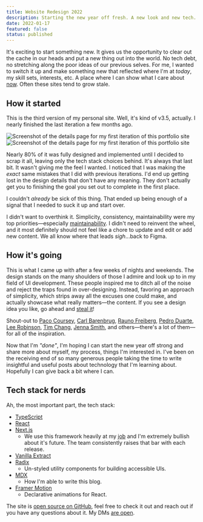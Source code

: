 ```yaml
---
title: Website Redesign 2022
description: Starting the new year off fresh. A new look and new tech.
date: 2022-01-17
featured: false
status: published
---
```


It's exciting to start something new. It gives us the opportunity to clear out
the cache in our heads and put a new thing out into the world. No tech debt, no
stretching along the poor ideas of our previous selves. For me, I wanted to
switch it up and make something new that reflected where I'm at _today_, my
skill sets, interests, etc. A place where I can show what I care about
[now](/now). Often these sites tend to grow stale.

## How it started

This is the third version of my personal site. Well, it's kind of v3.5,
actually. I nearly finished the last iteration a few months ago.

<ImageContainer caption='This is one of the screenshots of the details page before the redesign.'>
  <Image
    src='/images/writings/website-redesign-2022/portfolio-v3-v1-project-detail.jpg'
    alt='Screenshot of the details page for my first iteration of this portfolio site'
    width={1440}
    height={1084}
    blurDataURL='/images/writings/website-redesign-2022/portfolio-v3-v1-project-detail.jpg'
    placeholder='blur'
    quality={95}
  />
</ImageContainer>

<ImageContainer caption='This is after the redesign.'>
  <Image
    src='/images/writings/website-redesign-2022/portfolio-v3-v2-project-detail.png'
    alt='Screenshot of the details page for my first iteration of this portfolio site'
    width={1440}
    height={1289}
    blurDataURL='/images/writings/website-redesign-2022/portfolio-v3-v2-project-detail.png'
    placeholder='blur'
    quality={95}
  />
</ImageContainer>

Nearly 80% of it was fully designed and implemented until I decided to scrap it
all, leaving only the tech stack choices behind. It's always that last bit. It
wasn't giving me the feel I wanted. I noticed that I was making the _exact_ same
mistakes that I did with previous iterations. I'd end up getting lost in the
design details that don't have any meaning. They don't actually get you to
finishing the goal you set out to complete in the first place.

I couldn't _already_ be sick of this thing. That ended up being enough of a
signal that I needed to suck it up and start over.

I didn't want to overthink it. Simplicity, consistency, maintainability were my
top priorities—especially
[maintainability](https://brianlovin.com/writing/reasons-you-arent-updating-your-personal-site#too-hard-to-add-and-edit-content).
I didn't need to reinvent the wheel, and it most definitely should not feel like
a chore to update and edit or add new content. We all know where that leads
_sigh_...back to Figma.

## How it's going

This is what I came up with after a few weeks of nights and weekends. The design
stands on the many shoulders of those I admire and look up to in my field of UI
development. These people inspired me to ditch all of the noise and reject the
traps found in over-designing. Instead, favoring an approach of simplicity,
which strips away all the excuses one could make, and actually showcase what
really matters—the content. If you see a design idea you like, go ahead and
[steal it](https://austinkleon.com/steal/)!

Shout-out to [Paco Coursey](https://paco.me/),
[Carl Barenbrug](https://cmhb.de/), [Rauno Freiberg](https://rauno.me/),
[Pedro Duarte](https://ped.ro/), [Lee Robinson](https://leerob.io/),
[Tim Chang](https://timcchang.com/), [Jenna Smith](https://jjenzz.com/), and
others—there's a lot of them—for all of the inspiration.

Now that I'm _"done"_, I'm hoping I can start the new year off strong and share
more about myself, my process, things I'm interested in. I've been on the
receiving end of so many generous people taking the time to write insightful and
useful posts about technology that I'm learning about. Hopefully I can give back
a bit where I can.

## Tech stack for nerds

Ah, the most important part, the tech stack:

- [TypeScript](https://www.typescriptlang.org/)
- [React](https://reactjs.org/)
- [Next.js](https://nextjs.org/)
  - We use this framework heavily at my [job](https://www.elegantseagulls.com/)
    and I'm extremely bullish about it's future. The team consistently raises
    that bar with each release.
- [Vanilla Extract](https://vanilla-extract.style/)
- [Radix](https://www.radix-ui.com/)
  - Un-styled utility components for building accessible UIs.
- [MDX](https://mdxjs.com/)
  - How I'm able to write this blog.
- [Framer Motion](https://www.framer.com/motion/)
  - Declarative animations for React.

The site is [open source on GitHub](https://github.com/h-jennings/portfolio-v3),
feel free to check it out and reach out if you have any questions about it. My
DMs [are open](https://twitter.com/jennings_hunter).
